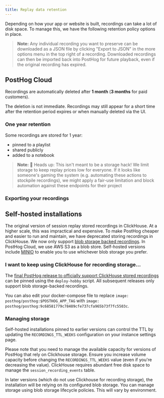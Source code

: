 ```yaml
---
title: Replay data retention
---
```


Depending on how your app or website is built, recordings can take a lot of disk space. To manage this, we have the following retention policy options in place.

> **Note:** Any individual recording you want to preserve can be downloaded as a JSON file by clicking "Export to JSON" in the more options menu in the top right of a recording. Downloaded recordings can then be imported back into PostHog for future playback, even if the original recording has expired.

## PostHog Cloud

Recordings are automatically deleted after **1 month** (**3 months** for paid customers). 

The deletion is not immediate. Recordings may still appear for a short time after the retention period expires or when manually deleted via the UI.

### One year retention

Some recordings are stored for 1 year:

* pinned to a playlist
* shared publicly
* added to a notebook

> **Note:**  🧠 Heads up: This isn't meant to be a storage hack! We limit storage to keep replay prices low for everyone. If it looks like someone's gaming the system (e.g. automating these actions to stockpile recordings), we might apply a fair-use limitation and block automation against these endpoints for their project

### Exporting your recordings


## Self-hosted installations

The original version of session replay stored recordings in ClickHouse. At a higher scale, this was impractical and expensive. To make PostHog cheaper and easier to run and maintain, we have deprecated storing recordings in ClickHouse. We now only support [blob storage backed recordings](/docs/how-posthog-works/recordings-ingestion). In PostHog Cloud, we use AWS S3 as a blob store. Self-hosted versions include [MINIO](https://min.io/) to enable you to use whichever blob storage you prefer.

### I want to keep using ClickHouse for recording storage...

The [final PostHog release to officially support ClickHouse stored recordings](https://hub.docker.com/layers/posthog/posthog/9c68581779c78489cfe737cfa965b73f7fc5503c/images/sha256-4dec586a83328f4123039bab924289f9bd52bd46f56bf14e9ae91fcd6d05ed5d?context=explore) can be pinned using the `deploy-hobby` script. All subsequent releases only support blob storage-backed recordings.

You can also edit your docker-compose file to replace `image: posthog/posthog:$POSTHOG_APP_TAG` with `image: posthog/posthog:9c68581779c78489cfe737cfa965b73f7fc5503c`.

### Managing storage

Self-hosted installations pinned to earlier versions can control the TTL by updating the `RECORDINGS_TTL_WEEKS` configuration on your instance settings page. 

Please note that you need to manage the available capacity for versions of PostHog that rely on Clickhouse storage. 
Ensure you increase volume capacity before changing the `RECORDINGS_TTL_WEEKS` value (even if you're decreasing the value). 
ClickHouse requires abundant free disk space to manage the `session_recording_events` table.

In later versions (which do not use Clickhouse for recording storage), 
the installation will be relying on its configured blob storage. 
You can manage storage using blob storage lifecycle policies. This will vary by environment.
